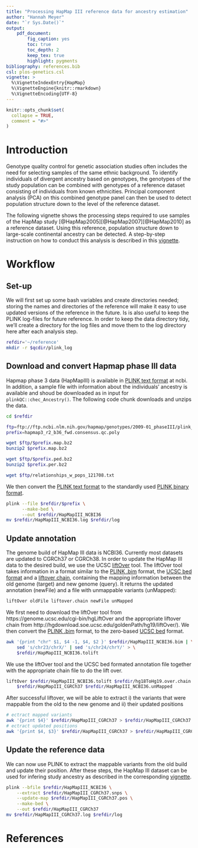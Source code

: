 ```yaml
---
title: "Processing HapMap III reference data for ancestry estimation"
author: "Hannah Meyer"
date: "`r Sys.Date()`"
output:
    pdf_document:
        fig_caption: yes
        toc: true
        toc_depth: 2
        keep_tex: true
        highlight: pygments
bibliography: references.bib
csl: plos-genetics.csl
vignette: >
  %\VignetteIndexEntry{HapMap}
  %\VignetteEngine{knitr::rmarkdown}
  %\VignetteEncoding{UTF-8}
---
```


```r
knitr::opts_chunk$set(
  collapse = TRUE,
  comment = "#>"
)
```
# Introduction
Genotype quality control for genetic association studies often includes the need
for selecting samples of the same ethnic background.
To identify individuals of divergent ancestry based on genotypes, the genotypes
of the study population can be combined with genotypes of a reference dataset
consisting of individuals from known ethnicities. 
Principal component analysis (PCA) on this combined genotype panel can then be
used to detect population structure down to the level of the reference dataset.

The following vignette shows the processing steps required to use samples of the
HapMap study [@HapMap2005][@HapMap2007][@HapMap2010] as a reference dataset. 
Using this reference, population structure down to large-scale continental
ancestry can be detected. A step-by-step instruction on how to conduct this
analysis is described in this [vignette](https://meyer-lab-cshl.github.io/plinkQC/articles/AncestryCheck.html).


# Workflow
## Set-up
We will first set up some bash variables and create directories needed; storing
the names and directories of the reference will make it easy to use 
updated versions of the reference in the future. 
Is is also useful to keep the PLINK log-files for future reference. In order to
keep the data directory tidy, we'll create a directory for the log files and
move them to the log directory here after each analysis step.

```bash
refdir='~/reference'
mkdir -r $qcdir/plink_log
```

## Download and convert Hapmap phase III data
Hapmap phase 3 data (HapMapIII) is available in
[PLINK text format](https://www.cog-genomics.org/plink/1.9/input#ped) at ncbi.
In addition, a sample file with information about the individuals' ancestry
is available and shoud be downloaded as in input for `plinkQC::chec_Ancestry()`.
The following code chunk downloads and unzips the data.
```bash
cd $refdir

ftp=ftp://ftp.ncbi.nlm.nih.gov/hapmap/genotypes/2009-01_phaseIII/plink_format/
prefix=hapmap3_r2_b36_fwd.consensus.qc.poly

wget $ftp/$prefix.map.bz2
bunzip2 $prefix.map.bz2

wget $ftp/$prefix.ped.bz2
bunzip2 $prefix.per.bz2

wget $ftp/relationships_w_pops_121708.txt
```

We then convert the
[PLINK text format](https://www.cog-genomics.org/plink/1.9/input#ped) to the
standardly used
[PLINK binary format](https://www.cog-genomics.org/plink/1.9/inputbped).
```bash
plink --file $refdir/$prefix \
      --make-bed \
      --out $refdir/HapMapIII_NCBI36
mv $refdir/HapMapIII_NCBI36.log $refdir/log
```

## Update annotation
The genome build of HapMap III data is NCBI36. Currently most datasets are
updated to CGRCh37 or CGRCh38. In order to update the HapMap III data to the
desired build, we use the UCSC 
[liftOver](https://genome.ucsc.edu/cgi-bin/hgLiftOver) tool. The liftOver tool
takes information in a format similar to the [PLINK .bim](https://www.cog-genomics.org/plink/1.9/formats#bim) format, the [UCSC bed format](https://genome.ucsc.edu/FAQ/FAQformat.html#format1) and a
[liftover chain](http://hgdownload.soe.ucsc.edu/goldenPath/hg19/liftOver/),
containing the mapping information between the old genome (target) and new
genome (query). 
It returns the updated annotation (newFile) and a file with unmappable variants
(unMapped):
```bash
liftOver oldFile liftover.chain newFile unMapped
```

We first need to download the liftOver tool from
https://genome.ucsc.edu/cgi-bin/hgLiftOver and the appropriate liftover chain from http://hgdownload.soe.ucsc.edu/goldenPath/hg19/liftOver/). We then convert the
[PLINK .bim](https://www.cog-genomics.org/plink/1.9/formats#bim) format, to the
zero-based [UCSC bed](https://genome.ucsc.edu/FAQ/FAQformat.html#format1)
format.

```bash
awk '{print "chr" $1, $4 -1, $4, $2 }' $refdir/HapMapIII_NCBI36.bim | \
    sed 's/chr23/chrX/' | sed 's/chr24/chrY/' > \
    $refdir/HapMapIII_NCBI36.tolift
```

We use the liftOver tool and the UCSC bed formated annotation file together
with the appropriate chain file to do the lift over.

```bash
liftOver $refdir/HapMapIII_NCBI36.tolift $refdir/hg18ToHg19.over.chain \
    $refdir/HapMapIII_CGRCh37 $refdir/HapMapIII_NCBI36.unMapped
```

After successful liftover, we will be able to extract i) the variants that were
mappable from the old to the new genome and ii) their updated positions

```bash
# ectract mapped variants
awk '{print $4}' $refdir/HapMapIII_CGRCh37 > $refdir/HapMapIII_CGRCh37.snps
# ectract updated positions
awk '{print $4, $3}' $refdir/HapMapIII_CGRCh37 > $refdir/HapMapIII_CGRCh37.pos
```

## Update the reference data
We can now use PLINK to extract the mappable variants from the old build and
update their position. After these steps, the HapMap III dataset can be used 
for infering study ancestry as described in the corresponding [vignette](https://meyer-lab-cshl.github.io/plinkQC/articles/AncestryCheck.html).
```bash
plink --bfile $refdir/HapMapIII_NCBI36 \
    --extract $refdir/HapMapIII_CGRCh37.snps \
    --update-map $refdir/HapMapIII_CGRCh37.pos \
    --make-bed \
    --out $refdir/HapMapIII_CGRCh37
mv $refdir/HapMapIII_CGRCh37.log $refdir/log
```

# References
